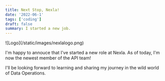 ```yaml
---
title: Next Stop, Nexla!
date: '2022-06-1'
tags: ['coding']
draft: false
summary: I started a new job.
---
```


<div className="-mx-2 flex flex-wrap overflow-hidden xl:-mx-2">
  <div className="my-1 w-full overflow-hidden px-2 xl:my-1 xl:w-1/2 xl:px-2">
    ![Logo](/static/images/nexlalogo.png)
  </div>
</div>


I'm happy to annouce that I've started a new role at Nexla. As of today, I'm now the newest member of the API team!

I'll be looking forward to learning and sharing my journey in the wild world of Data Operations.